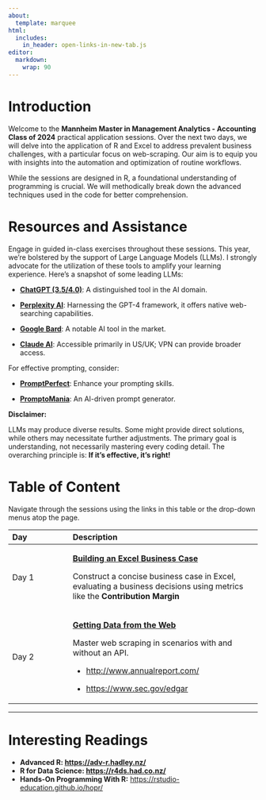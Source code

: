 ```yaml
---
about:
  template: marquee
html:
  includes:
    in_header: open-links-in-new-tab.js
editor: 
  markdown: 
    wrap: 90
---
```


# **Introduction**

Welcome to the **Mannheim Master in Management Analytics - Accounting Class of 2024**
practical application sessions. Over the next two days, we will delve into the application
of R and Excel to address prevalent business challenges, with a particular focus on
web-scraping. Our aim is to equip you with insights into the automation and optimization
of routine workflows.

While the sessions are designed in R, a foundational understanding of programming is
crucial. We will methodically break down the advanced techniques used in the code for
better comprehension.

# **Resources and Assistance**

Engage in guided in-class exercises throughout these sessions. This year, we're bolstered
by the support of Large Language Models (LLMs). I strongly advocate for the utilization of
these tools to amplify your learning experience. Here's a snapshot of some leading LLMs:

-   [**ChatGPT (3.5/4.0)**](https://chat.openai.com/): A distinguished tool in the AI
    domain.

-   [**Perplexity AI**](https://www.perplexity.ai/): Harnessing the GPT-4 framework, it
    offers native web-searching capabilities.

-   [**Google Bard**](https://bard.google.com/): A notable AI tool in the market.

-   [**Claude AI**](https://claude.ai/login): Accessible primarily in US/UK; VPN can
    provide broader access.

For effective prompting, consider:

-   [**PromptPerfect**](https://promptperfect.jina.ai/home): Enhance your prompting
    skills.

-   [**PromptoMania**](https://promptomania.com/): An AI-driven prompt generator.

**Disclaimer:**

LLMs may produce diverse results. Some might provide direct solutions, while others may
necessitate further adjustments. The primary goal is understanding, not necessarily
mastering every coding detail. The overarching principle is: **If it's effective, it's
right!**

# Table of Content

Navigate through the sessions using the links in this table or the drop-down menus atop
the page.

+---------------------+------------------------------------------------------------------+
| Day                 | Description                                                      |
+:====================+:=================================================================+
| Day 1               | [**Building an Excel Business Case**](exercises/day1.qmd)        |
|                     |                                                                  |
|                     | Construct a concise business case in Excel, evaluating a         |
|                     | business decisions using metrics like the **Contribution         |
|                     | Margin**                                                         |
+---------------------+------------------------------------------------------------------+
| Day 2               | [**Getting Data from the Web**](exercises/day2.qmd)              |
|                     |                                                                  |
|                     | Master web scraping in scenarios with and without an API.        |
|                     |                                                                  |
|                     | -   <http://www.annualreport.com/>                               |
|                     |                                                                  |
|                     | -   <https://www.sec.gov/edgar>                                  |
+---------------------+------------------------------------------------------------------+

------------------------------------------------------------------------------------------

# Interesting Readings

-   **Advanced R: <https://adv-r.hadley.nz/>**
-   **R for Data Science: <https://r4ds.had.co.nz/>**
-   **Hands-On Programming With R:** <https://rstudio-education.github.io/hopr/>
